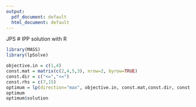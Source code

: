---
output:
  pdf_document: default
  html_document: default
---
JPS
# IPP solution with R

```{r}
library(MASS)
library(lpSolve)

objective.in = c(1,4)
const.mat = matrix(c(2,4,5,3), nrow=2, byrow=TRUE)
const.dir = c("<=","<=")
const.rhs = c(7,15)
optimum = lp(direction="max", objective.in, const.mat,const.dir, const.rhs,int.vec = c(1,2))
optimum
optimum$solution
```